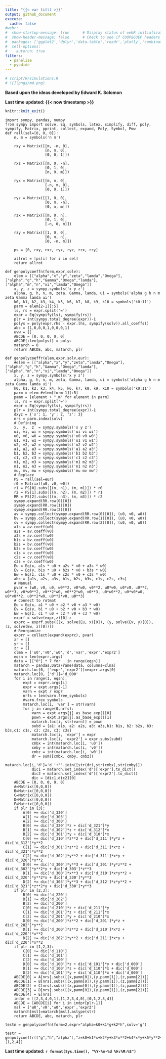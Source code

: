 ```yaml
---
title: "{{< var titll >}}"
output: github_document
execute: 
  cache: false
#webr:
#  show-startup-message: true      # Display status of webR initialization
#  show-header-message: false      # Check to see if COOP&COEP headers are set for speed.
#  packages: ['ggplot2','dplyr','data.table','readr','plotly','combinat','htmltools','broom','cowplot'] 
#  cell-options:
#    autorun: true
filters:
  - panelize
  - pyodide
---
```


```r
# script/R/simulations.R
# ![](pngs/md.png)
```

**Based upon the ideas developed by Edward K. Solomon**

**Last time updated: {{< now timestamp >}}**

```r
knitr::knit_exit()
```


```pyodide-python
import sympy, pandas, numpy
from sympy import solve, Eq, symbols, latex, simplify, diff, poly, sympify, Matrix, pprint, collect, expand, Poly, Symbol, Pow
def rall(sel=[0, 0, 0]):
    n, m = symbols('n m')
    
    rxy = Matrix([[m, -n, 0], 
                  [n, m, 0],
                  [0, 0, 1]])
    
    rxz = Matrix([[m, 0, -n], 
                  [0, 1, 0],
                  [n, 0, m]])
    
    ryx = Matrix([[m, n, 0], 
                  [-n, m, 0],
                  [0, 0, 1]])
    
    ryz = Matrix([[1, 0, 0], 
                  [0, m, -n],
                  [0, n, m]])
    
    rzx = Matrix([[m, 0, n], 
                  [0, 1, 0],
                  [-n, 0, m]])
    
    rzy = Matrix([[1, 0, 0], 
                  [0, m, n],
                  [0, -n, m]])
    
    ps = [0, rxy, rxz, ryx, ryz, rzx, rzy]
    
    allrot = [ps[i] for i in sel]
    return allrot
```

```pyodide-python
def genpolycoeffn(form,expr,solv):
    elem = [["alpha","x","y","zeta","lamda","Omega"], ["alpha","g","h","Gamma","Omega","lamda"], ["alpha","m","n","xi","lamda","Omega"]]
    x, y, z = sympy.symbols('x y z')
    alpha, g, h, n, m, zeta, Gamma, lamda, ui = symbols('alpha g h n m zeta Gamma lamda ui')
    k0, k1, k2, k3, k4, k5, k6, k7, k8, k9, k10 = symbols('k0:11')
    parm = elem[2-1][:5]
    ls, rs = expr.split('=')
    expr = Eq(sympify(ls), sympify(rs))
    plr = int(sympy.total_degree(expr))-1
    polys = poly(expr.rhs - expr.lhs, sympify(solv)).all_coeffs()
    abc = [1,0,0,0,1,0,0,0,1]
    uvw = []
    ABCDE = [0, 0, 0, 0, 0]
    ABCDE[:len(polys)] = polys
    matarch = 0
    return ABCDE, abc, matarch, plr

```

```pyodide-python
def genpolycoeffr(elem,expr,solv,eur):
    #elem = [["alpha","x","y","zeta","lamda","Omega"], ["alpha","g","h","Gamma","Omega","lamda"], ["alpha","m","n","xi","lamda","Omega"]]
    x, y, z = sympy.symbols('x y z')
    alpha, g, h, n, m, zeta, Gamma, lamda, ui = symbols('alpha g h n m zeta Gamma lamda ui')
    k0, k1, k2, k3, k4, k5, k6, k7, k8, k9, k10 = symbols('k0:11')
    parm = elem #elem[form-1][:5]
    pamm = [element + "_m" for element in parm]
    ls, rs = expr.split('=')
    expr = Eq(sympify(ls), sympify(rs))
    plr = int(sympy.total_degree(expr))-1
    dxyz = {'x': 1, 'y': 2, 'z': 3}
    nrs = parm.index(solv)
    # Defining
    x,  y,  z  = sympy.symbols('x y z')
    ui, vi, wi = sympy.symbols('ui vi wi')
    u0, v0, w0 = sympy.symbols('u0 v0 w0')
    u1, v1, w1 = sympy.symbols('u1 v1 w1')
    u2, v2, w2 = sympy.symbols('u2 v2 w2')
    a1, a2, a3 = sympy.symbols('a1 a2 a3')
    b1, b2, b3 = sympy.symbols('b1 b2 b3')
    c1, c2, c3 = sympy.symbols('c1 c2 c3')
    m1, m2, m3 = sympy.symbols('m1 m2 m3')
    n1, n2, n3 = sympy.symbols('n1 n2 n3')
    mu, mv, mw = sympy.symbols('mu mv mw')
    # Replace
    PS = rall(sel=eur)
    r0 = Matrix([u0, v0, w0])
    r1 = PS[0].subs([(n, n1), (m, m1)]) * r0
    r2 = PS[1].subs([(n, n2), (m, m2)]) * r1
    RR = PS[2].subs([(n, n3), (m, m3)]) * r2
    sympy.expand(RR.row(0)[0])
    sympy.expand(RR.row(1)[0])
    sympy.expand(RR.row(2)[0])
    av = sympy.collect(sympy.expand(RR.row(0)[0]), (u0, v0, w0))
    bv = sympy.collect(sympy.expand(RR.row(1)[0]), (u0, v0, w0))
    cv = sympy.collect(sympy.expand(RR.row(2)[0]), (u0, v0, w0))
    a1s = av.coeff(u0)
    a2s = av.coeff(v0)
    a3s = av.coeff(w0)
    b1s = bv.coeff(u0)
    b2s = bv.coeff(v0)
    b3s = bv.coeff(w0)
    c1s = cv.coeff(u0)
    c2s = cv.coeff(v0)
    c3s = cv.coeff(w0)
    Eu = Eq(x, a1s * u0 + a2s * v0 + a3s * w0)
    Ev = Eq(y, b1s * u0 + b2s * v0 + b3s * w0)
    Ew = Eq(z, c1s * u0 + c2s * v0 + c3s * w0)
    abc = [a1s, a2s, a3s, b1s, b2s, b3s, c1s, c2s, c3s]
    # Manual
    pvar = [w0, v0, u0, w0**2, v0*w0, v0**2, u0*w0, u0*v0, u0**2, w0**3, v0*w0**2, v0**2*w0, v0**2*w0, v0**3, u0*w0**2, u0*v0*w0, u0*v0**2, u0**2*w0, u0**2*v0, u0**3]
    # Connect to rotmat
    Eu = Eq(x, a1 * u0 + a2 * v0 + a3 * w0)
    Ev = Eq(y, b1 * u0 + b2 * v0 + b3 * w0)
    Ew = Eq(z, c1 * u0 + c2 * v0 + c3 * w0)
    exprf = solve(expr,z)[0]-z
    exprc = exprf.subs([(x, solve(Eu, x)[0]), (y, solve(Ev, y)[0]), (z, solve(Ew, z)[0])])
    # Reorganize
    exprr = collect(expand(exprc), pvar)
    xr = [] 
    yr = []
    zr = []
    clma = ['u0','v0','w0','d','var','expr','expr2']
    eqsn = len(exprr.args)
    data = [["0"] * 7 for _ in range(eqsn)]
    matarch = pandas.DataFrame(data, columns=clma)
    matarch.loc[0, ['expr','expr2']]=exprr.args[0]
    matarch.loc[0, ['d']]='d_000'
    for i in range(1, eqsn):
        expt = exprr.args[i]
        expr = expt.args[-1]
        varn = expt / expr
        nrfs = len(varn.free_symbols)
        #varn.free_symbols
        matarch.loc[i, 'var'] = str(varn)
        for j in range(0,nrfs):
            varn = expt.args[j].as_base_exp()[0]
            pown = expt.args[j].as_base_exp()[1]
            matarch.loc[i, str(varn)] = pown
            subd = {a1: a1s, a2: a2s, a3: a3s,b1: b1s, b2: b2s, b3: b3s,c1: c1s, c2: c2s, c3: c3s}
            matarch.loc[i, 'expr'] = expr
            matarch.loc[i, 'expr2'] = expr.subs(subd) 
            cmbx = int(matarch.loc[i, 'u0'])
            cmby = int(matarch.loc[i, 'v0'])
            cmbz = int(matarch.loc[i, 'w0'])
            dr = sum([cmbx, cmby, cmbz])
            matarch.loc[i,'d']='d_'+"".join([str(dr),str(cmbx),str(cmby)])
            dic1 = matarch.set_index('d')['expr'].to_dict()
            dic2 = matarch.set_index('d')['expr2'].to_dict()
            dic = [dic1,dic2][0]
    ABCDE = [0, 0, 0, 0, 0]
    A=Matrix([0,0,0])
    B=Matrix([0,0,0])
    C=Matrix([0,0,0])
    D=Matrix([0,0,0])
    E=Matrix([0,0,0])
    if plr in [3]:
        A[0] += dic['d_330']
        A[1] += dic['d_303']
        A[2] += dic['d_300']
        B[0] += dic['d_320']*z + dic['d_321']*y
        B[1] += dic['d_302']*z + dic['d_312']*x
        B[2] += dic['d_301']*y + dic['d_310']*x
        C[0] += dic['d_310']*z**2 + dic['d_311']*y*z + dic['d_312']*y**2
        C[1] += dic['d_301']*z**2 + dic['d_311']*x*z + dic['d_321']*x**2
        C[2] += dic['d_302']*y**2 + dic['d_311']*x*y + dic['d_320']*x**2
        D[0] += dic['d_300']*y**3 + dic['d_301']*y*z**2 + dic['d_302']*y**2*y + dic['d_303']*z**3
        D[1] += dic['d_300']*x**3 + dic['d_310']*x*y**2 + dic['d_320']*y**2*x + dic['d_330']*y**3
        D[2] += dic['d_303']*y**3 + dic['d_312']*z*y**2 + dic['d_321']*z**2*y + dic['d_330']*y**3
    if plr in [2,3]:
        B[0] += dic['d_220']
        B[1] += dic['d_202']
        B[2] += dic['d_200']
        C[0] += dic['d_210']*z + dic['d_211']*y
        C[1] += dic['d_201']*z + dic['d_211']*x
        C[2] += dic['d_201']*y + dic['d_210']*x
        D[0] += dic['d_200']*z**2 + dic['d_201']*y*z + dic['d_202']*y**2
        D[1] += dic['d_200']*z**2 + dic['d_210']*x*z + dic['d_220']*x**2
        D[2] += dic['d_202']*y**2 + dic['d_211']*x*y + dic['d_220']*x**2
    if plr in [1,2,3]:
        C[0] += dic['d_110']
        C[1] += dic['d_101']
        C[2] += dic['d_100']
        D[0] += dic['d_100']*z + dic['d_101']*y + dic['d_000']
        D[1] += dic['d_100']*z + dic['d_110']*x + dic['d_000']
        D[2] += dic['d_101']*y + dic['d_110']*x + dic['d_000']
    ABCDE[0] = A[nrs].subs([(x,pamm[0]),(y,pamm[1]),(z,pamm[2])])
    ABCDE[1] = B[nrs].subs([(x,pamm[0]),(y,pamm[1]),(z,pamm[2])])
    ABCDE[2] = C[nrs].subs([(x,pamm[0]),(y,pamm[1]),(z,pamm[2])])
    ABCDE[3] = D[nrs].subs([(x,pamm[0]),(y,pamm[1]),(z,pamm[2])])
    ABCDE[4] = E[nrs]
    indpr = [[2,3,4,0,1],[1,2,3,4,0],[0,1,2,3,4]]
    ABCDE = [ABCDE[i] for i in indpr[plr-1]]
    msl = ['u0','v0','w0','expr','expr2']
    matarch[msl]=matarch[msl].astype(str)
    return ABCDE, abc, matarch, plr
```

```pyodide-python
testn = genpolycoeffn(form=2,expr="alpha=k0+k1*g+k2*h",solv='g')
```

```pyodide-python
testr = genpolycoeffr(["g","h","alpha"],"z=k0+k1*x+k2*y+k3*x**2+k4*x*y+k5*y**2+k6*x**3+k7*x**2*y+k8*y**2*x+k9*y**3",'alpha',eur=[1,2,4])
```

**Last time updated: `r format(Sys.time(), "%Y-%m-%d %H:%M:%S")`**


